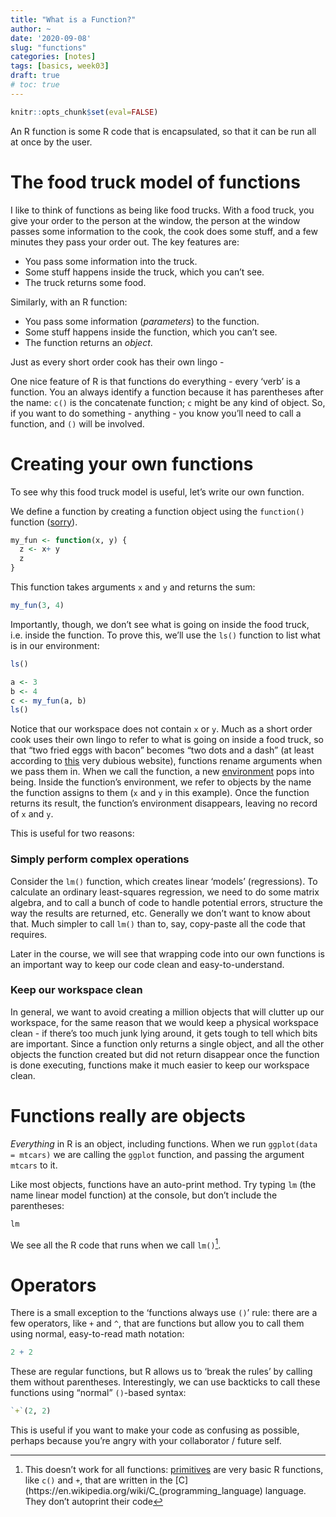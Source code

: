 ```yaml
---
title: "What is a Function?"
author: ~
date: '2020-09-08'
slug: "functions"
categories: [notes]
tags: [basics, week03]
draft: true
# toc: true
---
```


```r
knitr::opts_chunk$set(eval=FALSE)
```

An R function is some R code that is encapsulated, so that it can be run all at once by the user. 

<!--more-->

# The food truck model of functions

I like to think of functions as being like food trucks. With a food truck, you give your order to the person at the window, the person at the window passes some information to the cook, the cook does some stuff, and a few minutes they pass your order out. The key features are:

* You pass some information into the truck.
* Some stuff happens inside the truck, which you can't see.
* The truck returns some food.

Similarly, with an R function:

* You pass some information (*parameters*) to the function.
* Some stuff happens inside the function, which you can't see.
* The function returns an *object*.

Just as every short order cook has their own lingo - 

One nice feature of R is that functions do everything - every 'verb' is a function. You an always identify a function because it has parentheses after the name: `c()` is the concatenate function; `c` might be any kind of object. So, if you want to do something - anything - you know you'll need to call a function, and `()` will be involved.

# Creating your own functions

To see why this food truck model is useful, let's write our own function. 

We define a function by creating a function object using the `function()` function ([sorry](https://imgflip.com/i/4f1m56)). 

```r
my_fun <- function(x, y) {
  z <- x+ y
  z
}
```

This function takes arguments `x` and `y` and returns the sum:

```r
my_fun(3, 4)

```

Importantly, though, we don't see what is going on inside the food truck, i.e. inside the function. To prove this, we'll use the `ls()` function to list what is in our environment:

```r
ls()
```
```r
a <- 3
b <- 4
c <- my_fun(a, b)
ls()
```
Notice that our workspace does not contain `x` or `y`. Much as a short order cook uses their own lingo to refer to what is going on inside a food truck, so that "two fried eggs with bacon" becomes "two dots and a dash" (at least according to [this](https://lifehacker.com/a-quick-lesson-in-essential-diner-lingo-1818975167) very dubious website), functions rename arguments when we pass them in. When we call the function, a new [environment](http://adv-r.had.co.nz/Environments.html#function-envs) pops into being. Inside the function's environment, we refer to objects by the name the function assigns to them (`x` and `y` in this example). Once the function returns its result, the function's environment disappears, leaving no record of `x` and `y`.

This is useful for two reasons:

### Simply perform complex operations 
Consider the `lm()` function, which creates linear 'models' (regressions). To calculate an ordinary least-squares regression, we need to do some matrix algebra, and to call a bunch of code to handle potential errors, structure the way the results are returned, etc. Generally we don't want to know about that. Much simpler to call `lm()` than to, say, copy-paste all the code that requires. 

Later in the course, we will see that wrapping code into our own functions is an important way to keep our code clean and easy-to-understand.

### Keep our workspace clean

In general, we want to avoid creating a million objects that will clutter up our workspace, for the same reason that we would keep a physical workspace clean - if there's too much junk lying around, it gets tough to tell which bits are important. Since a function only returns a single object, and all the other objects the function created but did not return disappear once the function is done executing, functions make it much easier to keep our workspace clean.



# Functions really are objects

*Everything* in R is an object, including functions. When we run `ggplot(data = mtcars)` we are calling the `ggplot` function, and passing the argument `mtcars` to it.

Like most objects, functions have an auto-print method. Try typing `lm` (the name linear model function) at the console, but don't include the parentheses:

```r
lm
```

We see all the R code that runs when we call `lm()`^[This doesn't work for all functions: [primitives](https://cran.r-project.org/doc/manuals/r-release/R-ints.html#g_t_002eInternal-vs-_002ePrimitive) are very basic R functions, like `c()` and `+`, that are written in the [C](https://en.wikipedia.org/wiki/C_(programming_language) language. They don't autoprint their code]. 


# Operators

There is a small exception to the 'functions always use `()`' rule: there are a few operators, like `+` and `^`, that are functions but allow you to call them using normal, easy-to-read math notation: 
```r
2 + 2
```

These are regular functions, but R allows us to 'break the rules' by calling them without parentheses. Interestingly, we can use backticks to call these functions using "normal" `()`-based syntax:

```r
`+`(2, 2)
```

This is useful if you want to make your code as confusing as possible, perhaps because you're angry with your collaborator / future self.



